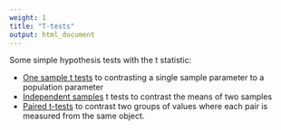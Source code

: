 ```yaml
---
weight: 1
title: "T-tests"
output: html_document
---
```


Some simple hypothesis tests with the t statistic:

* [One sample t tests](http://environmentalcomputing.net/one-sample-t-test/) to contrasting a single sample parameter to a population parameter  
* [Independent samples](http://environmentalcomputing.net/independent-samples-t-test/) t tests to contrast the means of two samples
* [Paired t-tests](http://environmentalcomputing.net/paired-t-tests/) to contrast two groups of values where each pair is measured from the same object.